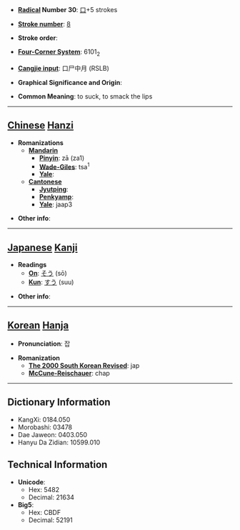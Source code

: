 * '''[[Wiktionary:Chinese radical index| Radical]] Number 30''': [[Wiktionary:Chinese radical index 口|口]]+5 strokes

* '''[[Wiktionary:Chinese total strokes index|Stroke number]]''': [[Wiktionary:Chinese total strokes index 8|8]]

* '''Stroke order''': 

* '''[[Wiktionary:Chinese four corner index|Four-Corner System]]''': 6101<sub>2</sub>

* '''[[Wiktionary:Chinese Cangjie index|Cangjie input]]''': 口尸中月 (RSLB)

* '''Graphical Significance and Origin''': 

* '''Common Meaning''': to suck, to smack the lips

----

== [[Chinese]] [[Hanzi]] ==

* '''Romanizations'''
** '''[[Mandarin]]'''
*** '''[[Pinyin]]''': zā (za1)
*** '''[[Wade-Giles]]''': tsa<sup>1</sup>
*** '''[[Yale]]''': 
** '''[[Cantonese]]'''
*** '''[[Jyutping]]''':
*** '''[[Penkyamp]]''': 
*** '''[[Yale]]''': jaap3

* '''Other info''': 

----

== [[Japanese]] [[Kanji]] ==

* '''Readings'''
** '''[[On]]''': [[そう]] (sō)
** '''[[Kun]]''': [[すう]] (suu)

* '''Other info''':  

----

== [[Korean]] [[Hanja]] ==

* '''Pronunciation''': 잡

* '''Romanization'''
** '''[[The 2000 South Korean Revised Romanization|The 2000 South Korean Revised]]''': jap
** '''[[McCune-Reischauer]]''': chap

----

== Dictionary Information ==

* KangXi: 0184.050
* Morobashi: 03478
* Dae Jaweon: 0403.050
* Hanyu Da Zidian: 10599.010

== Technical Information ==

* '''Unicode''':
** Hex: 5482
** Decimal: 21634
* '''Big5''':
** Hex: CBDF
** Decimal: 52191